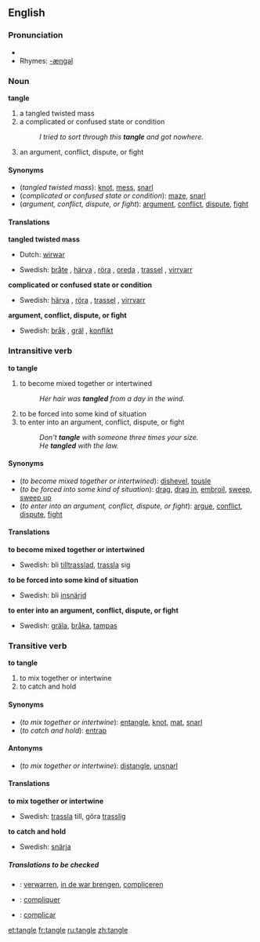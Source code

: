 ==English==

===Pronunciation===
*{{audio|en-us-tangle.ogg|Audio (US)}}
*Rhymes: [[Rhymes:English:-æŋɡəl|-æŋɡəl]]

===Noun===
'''tangle'''
# a tangled twisted mass
# a complicated or confused state or condition
#:''I tried to sort through this '''tangle''' and got nowhere.''
# an argument, conflict, dispute, or fight

====Synonyms====
*(''tangled twisted mass''): [[knot]], [[mess]], [[snarl]]
*(''complicated or confused state or condition''): [[maze]], [[snarl]]
*(''argument, conflict, dispute, or fight''): [[argument]], [[conflict]], [[dispute]], [[fight]]

====Translations====
'''tangled twisted mass'''
{{top}}
*Dutch: [[wirwar]] {{m}}
{{mid}}
*Swedish: [[bråte]] {{c}}, [[härva]] {{c}}, [[röra]] {{c}}, [[oreda]] {{c}}, [[trassel]] {{n}}, [[virrvarr]] {{n}}
{{bottom}}

'''complicated or confused state or condition'''
{{top}}
{{mid}}
*Swedish: [[härva]] {{c}}, [[röra]] {{c}}, [[trassel]] {{n}}, [[virrvarr]] {{n}}
{{bottom}}

'''argument, conflict, dispute, or fight'''
{{top}}
{{mid}}
*Swedish: [[bråk]] {{n}}, [[gräl]] {{n}}, [[konflikt]] {{c}}
{{bottom}}

===Intransitive verb===
'''to tangle'''

# to become mixed together or intertwined
#:''Her hair was '''tangled''' from a day in the wind.''
# to be forced into some kind of situation
# to enter into an argument, conflict, dispute, or fight
#:''Don't '''tangle''' with someone three times your size.''
#:''He '''tangled''' with the law.''

====Synonyms====
*(''to become mixed together or intertwined''): [[dishevel]], [[tousle]]
*(''to be forced into some kind of situation''): [[drag]], [[drag in]], [[embroil]], [[sweep]], [[sweep up]]
*(''to enter into an argument, conflict, dispute, or fight''): [[argue]], [[conflict]], [[dispute]], [[fight]]

====Translations====
'''to become mixed together or intertwined'''
{{top}}
{{mid}}
*Swedish: bli [[tilltrasslad]], [[trassla]] sig
{{bottom}}

'''to be forced into some kind of situation'''
{{top}}
{{mid}}
*Swedish: bli [[insnärjd]]
{{bottom}}

'''to enter into an argument, conflict, dispute, or fight'''
{{top}}
{{mid}}
*Swedish: [[gräla]], [[bråka]], [[tampas]]
{{bottom}}

===Transitive verb===
'''to tangle'''

# to mix together or intertwine
# to catch and hold

====Synonyms====
*(''to mix together or intertwine''): [[entangle]], [[knot]], [[mat]], [[snarl]]
*(''to catch and hold''): [[entrap]]

====Antonyms====
*(''to mix together or intertwine''): [[distangle]], [[unsnarl]]

====Translations====
'''to mix together or intertwine'''
{{top}}
{{mid}}
*Swedish: [[trassla]] till, göra [[trasslig]]
{{bottom}}

'''to catch and hold'''
{{top}}
{{mid}}
*Swedish: [[snärja]]
{{bottom}}

=====Translations to be checked=====
{{checktrans}}
*{{ttbc|Dutch}}: [[verwarren]], [[in de war brengen]], [[compliceren]]
*{{ttbc|French}}: [[compliquer]]
*{{ttbc|Portuguese}}: [[complicar]]

[[et:tangle]]
[[fr:tangle]]
[[ru:tangle]]
[[zh:tangle]]